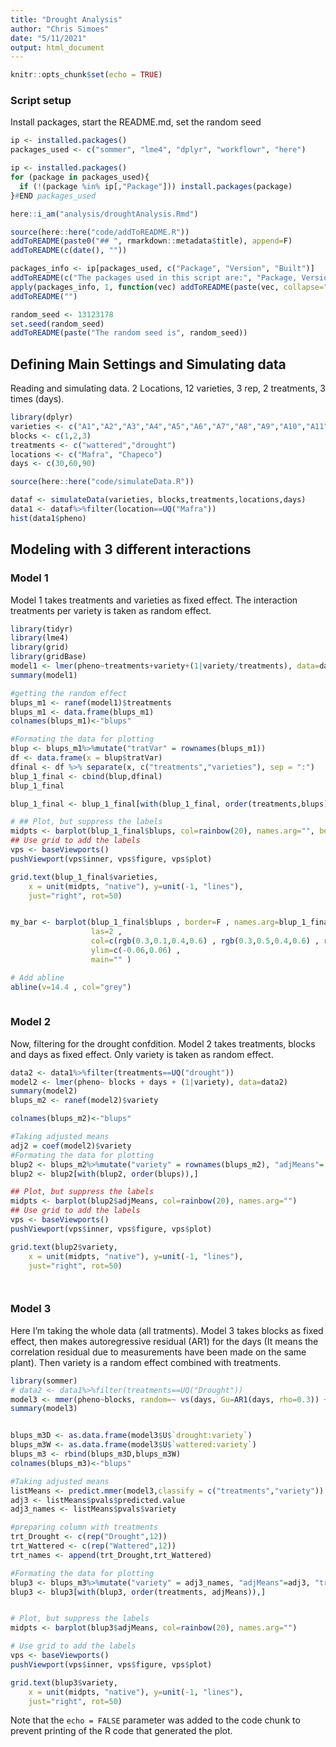 ```yaml
---
title: "Drought Analysis"
author: "Chris Simoes"
date: "5/11/2021"
output: html_document
---
```


```r
knitr::opts_chunk$set(echo = TRUE)
```

### Script setup  
Install packages, start the README.md, set the random seed  
```r
ip <- installed.packages()
packages_used <- c("sommer", "lme4", "dplyr", "workflowr", "here")

ip <- installed.packages()
for (package in packages_used){
  if (!(package %in% ip[,"Package"])) install.packages(package)
}#END packages_used

here::i_am("analysis/droughtAnalysis.Rmd")

source(here::here("code/addToREADME.R"))
addToREADME(paste0("## ", rmarkdown::metadata$title), append=F)
addToREADME(c(date(), ""))

packages_info <- ip[packages_used, c("Package", "Version", "Built")]
addToREADME(c("The packages used in this script are:", "Package, Version, Built"))
apply(packages_info, 1, function(vec) addToREADME(paste(vec, collapse=" ")))
addToREADME("")

random_seed <- 13123178
set.seed(random_seed)
addToREADME(paste("The random seed is", random_seed))
```

## Defining Main Settings and Simulating data

Reading and simulating data. 2 Locations, 12 varieties, 3 rep, 2 treatments, 3 times (days).



```r
library(dplyr)
varieties <- c("A1","A2","A3","A4","A5","A6","A7","A8","A9","A10","A11","A12")
blocks <- c(1,2,3)
treatments <- c("wattered","drought")
locations <- c("Mafra", "Chapeco")
days <- c(30,60,90)

source(here::here("code/simulateData.R"))

dataf <- simulateData(varieties, blocks,treatments,locations,days)
data1 <- dataf%>%filter(location==UQ("Mafra"))
hist(data1$pheno)

```

## Modeling with 3 different interactions

### Model 1

Model 1 takes treatments and varieties as fixed effect. The interaction treatments per variety is taken as random effect.

```r
library(tidyr)
library(lme4)
library(grid)
library(gridBase)
model1 <- lmer(pheno~treatments+variety+(1|variety/treatments), data=data1)
summary(model1)

#getting the random effect
blups_m1 <- ranef(model1)$treatments
blups_m1 <- data.frame(blups_m1)
colnames(blups_m1)<-"blups"

#Formating the data for plotting
blup <- blups_m1%>%mutate("tratVar" = rownames(blups_m1))
df <- data.frame(x = blup$tratVar)
dfinal <- df %>% separate(x, c("treatments","varieties"), sep = ":")
blup_1_final <- cbind(blup,dfinal)
blup_1_final

blup_1_final <- blup_1_final[with(blup_1_final, order(treatments,blups)),]

# ## Plot, but suppress the labels
midpts <- barplot(blup_1_final$blups, col=rainbow(20), names.arg="", beside= TRUE)
## Use grid to add the labels
vps <- baseViewports()
pushViewport(vps$inner, vps$figure, vps$plot)

grid.text(blup_1_final$varieties,
    x = unit(midpts, "native"), y=unit(-1, "lines"),
    just="right", rot=50)


my_bar <- barplot(blup_1_final$blups , border=F , names.arg=blup_1_final$varieties , 
                  las=2 , 
                  col=c(rgb(0.3,0.1,0.4,0.6) , rgb(0.3,0.5,0.4,0.6) , rgb(0.3,0.9,0.4,0.6) ,  rgb(0.3,0.9,0.4,0.6)) , 
                  ylim=c(-0.06,0.06) , 
                  main="" )

# Add abline
abline(v=14.4 , col="grey")
 

```


### Model 2

Now, filtering for the drought confdition.
Model 2 takes treatments, blocks and days as fixed effect. Only variety is taken as random effect.

```r
data2 <- data1%>%filter(treatments==UQ("drought"))
model2 <- lmer(pheno~ blocks + days + (1|variety), data=data2)
summary(model2)
blups_m2 <- ranef(model2)$variety

colnames(blups_m2)<-"blups"

#Taking adjusted means
adj2 = coef(model2)$variety
#Formating the data for plotting
blup2 <- blups_m2%>%mutate("variety" = rownames(blups_m2), "adjMeans"= adj2[,1])
blup2 <- blup2[with(blup2, order(blups)),]

## Plot, but suppress the labels
midpts <- barplot(blup2$adjMeans, col=rainbow(20), names.arg="")
## Use grid to add the labels    
vps <- baseViewports()
pushViewport(vps$inner, vps$figure, vps$plot)

grid.text(blup2$variety,
    x = unit(midpts, "native"), y=unit(-1, "lines"),
    just="right", rot=50)




```

### Model 3
Here I'm taking the whole data (all tratments).
Model 3 takes blocks as fixed effect, then makes autoregressive residual (AR1) for the days (It means the correlation residual due to measurements have been made on the same plant). Then variety is a random effect combined with treatments.


```r
library(sommer)
# data2 <- data1%>%filter(treatments==UQ("Drought"))
model3 <- mmer(pheno~blocks, random=~ vs(days, Gu=AR1(days, rho=0.3)) + vs(treatments,variety), rcov=~units, data=data1, verbose = FALSE)
summary(model3)


blups_m3D <- as.data.frame(model3$U$`drought:variety`)
blups_m3W <- as.data.frame(model3$U$`wattered:variety`)
blups_m3 <- rbind(blups_m3D,blups_m3W)
colnames(blups_m3)<-"blups"

#Taking adjusted means
listMeans <- predict.mmer(model3,classify = c("treatments","variety"))
adj3 <- listMeans$pvals$predicted.value
adj3_names <- listMeans$pvals$variety

#preparing column with treatments
trt_Drought <- c(rep("Drought",12))
trt_Wattered <- c(rep("Wattered",12))
trt_names <- append(trt_Drought,trt_Wattered)

#Formating the data for plotting
blup3 <- blups_m3%>%mutate("variety" = adj3_names, "adjMeans"=adj3, "treatments"=trt_names)
blup3 <- blup3[with(blup3, order(treatments, adjMeans)),]


# Plot, but suppress the labels
midpts <- barplot(blup3$adjMeans, col=rainbow(20), names.arg="")

# Use grid to add the labels
vps <- baseViewports()
pushViewport(vps$inner, vps$figure, vps$plot)

grid.text(blup3$variety,
    x = unit(midpts, "native"), y=unit(-1, "lines"),
    just="right", rot=50)


```


Note that the `echo = FALSE` parameter was added to the code chunk to prevent printing of the R code that generated the plot.
